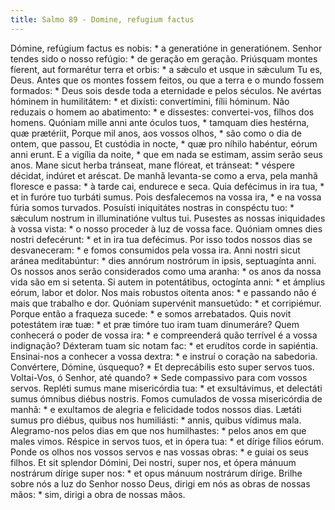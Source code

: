 ```yaml
---
title: Salmo 89 - Domine, refugium factus
---
```


<div class="grid grid-cols-2 gap-5">
  <span class="text-justify">
    Dómine, refúgium factus es nobis: * a generatióne in generatiónem.
  </span>
  <span class="text-justify">
    Senhor tendes sido o nosso refúgio: * de geração em geração.
  </span>
  <span class="text-justify">
    Priúsquam montes fíerent, aut formarétur terra et orbis: * a sǽculo et usque
    in sǽculum Tu es, Deus.
  </span>
  <span class="text-justify">
    Antes que os montes fossem feitos, ou que a terra e o mundo fossem formados:
    * Deus sois desde toda a eternidade e pelos séculos.
  </span>
  <span class="text-justify">
    Ne avértas hóminem in humilitátem: * et dixísti: convertímini, fílii
    hóminum.
  </span>
  <span class="text-justify">
    Não reduzais o homem ao abatimento: * e dissestes: convertei-vos, filhos dos
    homens.
  </span>
  <span class="text-justify">
    Quóniam mille anni ante óculos tuos, * tamquam dies hestérna, quæ prætériit,
  </span>
  <span class="text-justify">
    Porque mil anos, aos vossos olhos, * são como o dia de ontem, que passou,
  </span>
  <span class="text-justify">
    Et custódia in nocte, * quæ pro níhilo habéntur, eórum anni erunt.
  </span>
  <span class="text-justify">
    E a vigília da noite, * que em nada se estimam, assim serão seus anos.
  </span>
  <span class="text-justify">
    Mane sicut herba tránseat, mane flóreat, et tránseat: * véspere décidat,
    indúret et aréscat.
  </span>
  <span class="text-justify">
    De manhã levanta-se como a erva, pela manhã floresce e passa: * à tarde cai,
    endurece e seca.
  </span>
  <span class="text-justify">
    Quia defécimus in ira tua, * et in furóre tuo turbáti sumus.
  </span>
  <span class="text-justify">
    Pois desfalecemos na vossa ira, * e na vossa fúria somos turvados.
  </span>
  <span class="text-justify">
    Posuísti iniquitátes nostras in conspéctu tuo: * sǽculum nostrum in
    illuminatióne vultus tui.
  </span>
  <span class="text-justify">
    Pusestes as nossas iniquidades à vossa vista: * o nosso proceder à luz de
    vossa face.
  </span>
  <span class="text-justify">
    Quóniam omnes dies nostri defecérunt: * et in ira tua defécimus.
  </span>
  <span class="text-justify">
    Por isso todos nossos dias se desvaneceram: * e fomos consumidos pela vossa
    ira.
  </span>
  <span class="text-justify">
    Anni nostri sicut aránea meditabúntur: * dies annórum nostrórum in ipsis,
    septuagínta anni.
  </span>
  <span class="text-justify">
    Os nossos anos serão considerados como uma aranha: * os anos da nossa vida
    são em si setenta.
  </span>
  <span class="text-justify">
    Si autem in potentátibus, octogínta anni: * et ámplius eórum, labor et
    dolor.
  </span>
  <span class="text-justify">
    Nos mais robustos oitenta anos: * e passando não é mais que trabalho e dor.
  </span>
  <span class="text-justify">
    Quóniam supervénit mansuetúdo: * et corripiémur.
  </span>
  <span class="text-justify">
    Porque então a fraqueza sucede: * e somos arrebatados.
  </span>
  <span class="text-justify">
    Quis novit potestátem iræ tuæ: * et præ timóre tuo iram tuam dinumeráre?
  </span>
  <span class="text-justify">
    Quem conhecerá o poder de vossa ira: * e compreenderá quão terrível é a
    vossa indignação?
  </span>
  <span class="text-justify">
    Déxteram tuam sic notam fac: * et erudítos corde in sapiéntia.
  </span>
  <span class="text-justify">
    Ensinai-nos a conhecer a vossa dextra: * e instruí o coração na sabedoria.
  </span>
  <span class="text-justify">
    Convértere, Dómine, úsquequo? * Et deprecábilis esto super servos tuos.
  </span>
  <span class="text-justify">
    Voltai-Vos, ó Senhor, até quando? * Sede compassivo para com vossos servos.
  </span>
  <span class="text-justify">
    Repléti sumus mane misericórdia tua: * et exsultávimus, et delectáti sumus
    ómnibus diébus nostris.
  </span>
  <span class="text-justify">
    Fomos cumulados de vossa misericórdia de manhã: * e exultamos de alegria e
    felicidade todos nossos dias.
  </span>
  <span class="text-justify">
    Lætáti sumus pro diébus, quibus nos humiliásti: * annis, quibus vídimus
    mala.
  </span>
  <span class="text-justify">
    Alegramo-nos pelos dias em que nos humilhastes: * pelos anos em que males
    vimos.
  </span>
  <span class="text-justify">
    Réspice in servos tuos, et in ópera tua: * et dírige fílios eórum.
  </span>
  <span class="text-justify">
    Ponde os olhos nos vossos servos e nas vossas obras: * e guiai os seus
    filhos.
  </span>
  <span class="text-justify">
    Et sit splendor Dómini, Dei nostri, super nos, et ópera mánuum nostrárum
    dírige super nos: * et opus mánuum nostrárum dírige.
  </span>
  <span class="text-justify">
    Brilhe sobre nós a luz do Senhor nosso Deus, dirigi em nós as obras de
    nossas mãos: * sim, dirigi a obra de nossas mãos.
  </span>
</div>

